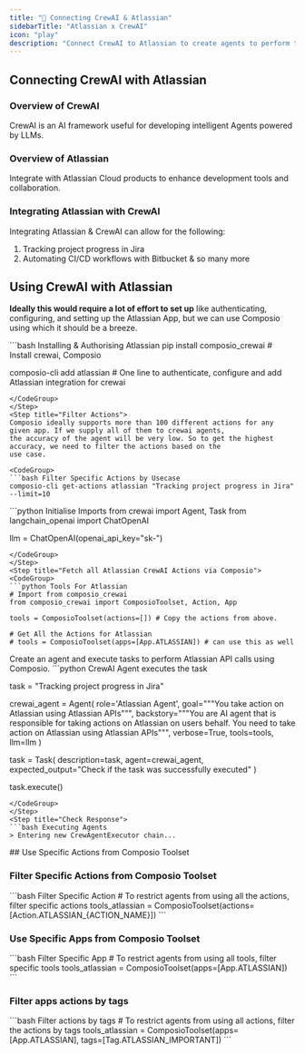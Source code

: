 ```yaml
---
title: "🚀 Connecting CrewAI & Atlassian"
sidebarTitle: "Atlassian x CrewAI"
icon: "play"
description: "Connect CrewAI to Atlassian to create agents to perform tasks using natural language"
---
```


## Connecting CrewAI with Atlassian

### Overview of CrewAI

CrewAI is an AI framework useful for developing intelligent Agents powered by LLMs.

### Overview of Atlassian

Integrate with Atlassian Cloud products to enhance development tools and collaboration.

### Integrating Atlassian with CrewAI

Integrating Atlassian & CrewAI can allow for the following:

1. Tracking project progress in Jira
2. Automating CI/CD workflows with Bitbucket
& so many more

## Using CrewAI with Atlassian

<Steps>
<Step title="Setting Up the Environment">

**Ideally this would require a lot of effort to set up** like authenticating, configuring, and setting up the Atlassian App, but we can use Composio using which it should be a breeze.

<CodeGroup>
```bash Installing & Authorising Atlassian
pip install composio_crewai # Install crewai, Composio 

composio-cli add atlassian # One line to authenticate, configure and add Atlassian integration for crewai
```
</CodeGroup>
</Step>
<Step title="Filter Actions">
Composio ideally supports more than 100 different actions for any given app. If we supply all of them to crewai agents, 
the accuracy of the agent will be very low. So to get the highest accuracy, we need to filter the actions based on the 
use case.

<CodeGroup>
```bash Filter Specific Actions by Usecase
composio-cli get-actions atlassian "Tracking project progress in Jira" --limit=10
```
</CodeGroup>

</Step>
<Step title="Import Base Packages">

<CodeGroup>
```python Initialise Imports
from crewai import Agent, Task
from langchain_openai import ChatOpenAI

llm = ChatOpenAI(openai_api_key="sk-<OPENAI KEY>")
```
</CodeGroup>
</Step>
<Step title="Fetch all Atlassian CrewAI Actions via Composio">
<CodeGroup>
```python Tools For Atlassian
# Import from composio_crewai
from composio_crewai import ComposioToolset, Action, App

tools = ComposioToolset(actions=[]) # Copy the actions from above. 

# Get All the Actions for Atlassian
# tools = ComposioToolset(apps=[App.ATLASSIAN]) # can use this as well
```
</CodeGroup>
</Step>
<Step title="Execute the Agent">
Create an agent and execute tasks to perform Atlassian API calls using Composio. 
<CodeGroup>
```python CrewAI Agent executes the task

task = "Tracking project progress in Jira"

crewai_agent = Agent(
    role='Atlassian Agent',
    goal="""You take action on Atlassian using Atlassian APIs""",
    backstory="""You are AI agent that is responsible for taking actions on Atlassian on users behalf. You need to take action on Atlassian using Atlassian APIs""",
    verbose=True,
    tools=tools,
    llm=llm
)

task = Task(
    description=task,
    agent=crewai_agent,
    expected_output="Check if the task was successfully executed"
)

task.execute()
```
</CodeGroup>
</Step>
<Step title="Check Response">
```bash Executing Agents
> Entering new CrewAgentExecutor chain...
```
</Step>
</Steps>
## Use Specific Actions from Composio Toolset

### Filter Specific Actions from Composio Toolset

<CodeGroup>
```bash Filter Specific Action
# To restrict agents from using all the actions, filter specific actions
tools_atlassian = ComposioToolset(actions=[Action.ATLASSIAN_{ACTION_NAME}])
```
</CodeGroup>

### Use Specific Apps from Composio Toolset
<CodeGroup>
```bash Filter Specific App
# To restrict agents from using all tools, filter specific tools
tools_atlassian = ComposioToolset(apps=[App.ATLASSIAN])
```
</CodeGroup>

### Filter apps actions by tags 
<CodeGroup>
```bash Filter actions by tags
# To restrict agents from using all actions, filter the actions by tags
tools_atlassian = ComposioToolset(apps=[App.ATLASSIAN], tags=[Tag.ATLASSIAN_IMPORTANT])
```
</CodeGroup>